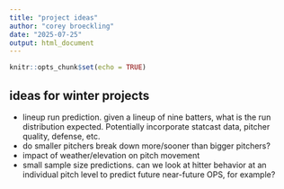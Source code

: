 ```yaml
---
title: "project ideas"
author: "corey broeckling"
date: "2025-07-25"
output: html_document
---
```


```r
knitr::opts_chunk$set(echo = TRUE)
```

## ideas for winter projects

 - lineup run prediction.  given a lineup of nine batters, what is the run distribution expected.  Potentially incorporate statcast data, pitcher quality, defense, etc.  
 - do smaller pitchers break down more/sooner than bigger pitchers? 
 - impact of weather/elevation on pitch movement
 - small sample size predictions.  can we look at hitter behavior at an individual pitch level to predict future near-future OPS, for example? 